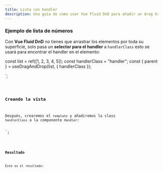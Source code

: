 ```yaml
---
title: Lista con handler
description: Una guía de como usar Vue Fluid DnD para añadir un drag handler a una lista.
---
```



### Ejemplo de lista de números

Con **Vue Fluid DnD** no tienes que arrastrar los elementos por toda su superficie, solo pasa un **selector para el handler** a `handlerClass` esto se usará para encontrar el handler en el elemento:


const list = ref([1, 2, 3, 4, 5]);
const handlerClass = "handler";
const { parent } = useDragAndDrop(list, { handlerClass });

</script>`;

<Code code={listOfNumbers} lang="vue" />

### Creando la vista

Después, crearemos el `template` y añadiremos la class `handlerClass` a la componente `Handler`:


<template>
    <ul ref="parent" class="number-list">
      <li class="number" v-for="(element, index) in list" :index="index">
        <Handler class="handler" />
        {{ element }}
    </li>
    </ul>
</template>`;


<Code code={listOfNumbersDraggable} lang="vue" mark={highlightsDraggable} />

### Resultado

Este es el resultado:

<div class="pl-8">
  <SingleListWithHandler client:load />
</div>
